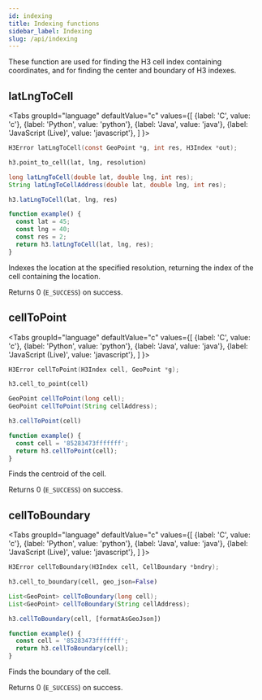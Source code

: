 ```yaml
---
id: indexing
title: Indexing functions
sidebar_label: Indexing
slug: /api/indexing
---
```



These function are used for finding the H3 cell index containing coordinates, and for finding the center and boundary of H3 indexes.

## latLngToCell

<Tabs
  groupId="language"
  defaultValue="c"
  values={[
    {label: 'C', value: 'c'},
    {label: 'Python', value: 'python'},
    {label: 'Java', value: 'java'},
    {label: 'JavaScript (Live)', value: 'javascript'},
  ]
}>
<TabItem value="c">

```c
H3Error latLngToCell(const GeoPoint *g, int res, H3Index *out);
```

</TabItem>
<TabItem value="python">

```py
h3.point_to_cell(lat, lng, resolution)
```

</TabItem>
<TabItem value="java">

```java
long latLngToCell(double lat, double lng, int res);
String latLngToCellAddress(double lat, double lng, int res);
```

</TabItem>
<TabItem value="javascript">

```js
h3.latLngToCell(lat, lng, res)
```

```js live
function example() {
  const lat = 45;
  const lng = 40;
  const res = 2;
  return h3.latLngToCell(lat, lng, res);
}
```

</TabItem>
</Tabs>

Indexes the location at the specified resolution, returning the index of the cell containing the location.

Returns 0 (`E_SUCCESS`) on success.

## cellToPoint

<Tabs
  groupId="language"
  defaultValue="c"
  values={[
    {label: 'C', value: 'c'},
    {label: 'Python', value: 'python'},
    {label: 'Java', value: 'java'},
    {label: 'JavaScript (Live)', value: 'javascript'},
  ]
}>
<TabItem value="c">

```c
H3Error cellToPoint(H3Index cell, GeoPoint *g);
```

</TabItem>
<TabItem value="python">

```py
h3.cell_to_point(cell)
```

</TabItem>
<TabItem value="java">

```java
GeoPoint cellToPoint(long cell);
GeoPoint cellToPoint(String cellAddress);
```

</TabItem>
<TabItem value="javascript">

```js
h3.cellToPoint(cell)
```

```js live
function example() {
  const cell = '85283473fffffff';
  return h3.cellToPoint(cell);
}
```

</TabItem>
</Tabs>

Finds the centroid of the cell.

Returns 0 (`E_SUCCESS`) on success.

## cellToBoundary

<Tabs
  groupId="language"
  defaultValue="c"
  values={[
    {label: 'C', value: 'c'},
    {label: 'Python', value: 'python'},
    {label: 'Java', value: 'java'},
    {label: 'JavaScript (Live)', value: 'javascript'},
  ]
}>
<TabItem value="c">

```c
H3Error cellToBoundary(H3Index cell, CellBoundary *bndry);
```

</TabItem>
<TabItem value="python">

```py
h3.cell_to_boundary(cell, geo_json=False)
```

</TabItem>
<TabItem value="java">

```java
List<GeoPoint> cellToBoundary(long cell);
List<GeoPoint> cellToBoundary(String cellAddress);
```

</TabItem>
<TabItem value="javascript">

```js
h3.cellToBoundary(cell, [formatAsGeoJson])
```

```js live
function example() {
  const cell = '85283473fffffff';
  return h3.cellToBoundary(cell);
}
```

</TabItem>
</Tabs>

Finds the boundary of the cell.

Returns 0 (`E_SUCCESS`) on success.
